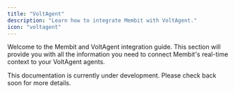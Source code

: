 ```yaml
---
title: "VoltAgent"
description: "Learn how to integrate Membit with VoltAgent."
icon: "voltagent"
---
```


Welcome to the Membit and VoltAgent integration guide. This section will provide you with all the information you need to connect Membit's real-time context to your VoltAgent agents.

<Info>
  This documentation is currently under development. Please check back soon for
  more details.
</Info>
